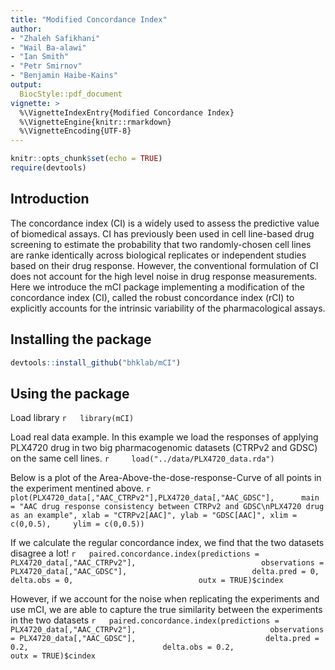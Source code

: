 ```yaml
---
title: "Modified Concordance Index"
author:
- "Zhaleh Safikhani"
- "Wail Ba-alawi"
- "Ian Smith"
- "Petr Smirnov"
- "Benjamin Haibe-Kains"
output:
  BiocStyle::pdf_document
vignette: >
  %\VignetteIndexEntry{Modified Concordance Index}
  %\VignetteEngine{knitr::rmarkdown}
  %\VignetteEncoding{UTF-8}
---
```


```r
knitr::opts_chunk$set(echo = TRUE)
require(devtools)
```

## Introduction
The concordance index (CI) is a widely used to assess the predictive value of biomedical assays. CI has previously been used in cell line-based drug screening
to estimate the probability that two randomly-chosen cell lines are ranke identically across biological replicates or independent studies based on their 
drug response. However, the conventional formulation of CI does not account for 
the high level noise in drug response measurements. Here we introduce the mCI package implementing a modification of the concordance index (CI), called the 
robust concordance index (rCI) to explicitly accounts for the intrinsic 
variability of the pharmacological assays. 


## Installing the package
  ```r
  devtools::install_github("bhklab/mCI")
  ```

## Using the package

Load library
  ```r
  library(mCI)
  ```


Load real data example. In this example we load the responses of applying 
PLX4720 drug in two big pharmacogenomic datasets (CTRPv2 and GDSC) on the same 
cell lines.
  ```r
    load("../data/PLX4720_data.rda")
  ```

Below is a plot of the Area-Above-the-dose-response-Curve of all points in the experiment mentined above.
  ```r
  plot(PLX4720_data[,"AAC_CTRPv2"],PLX4720_data[,"AAC_GDSC"], 
    main = "AAC drug response consistency between CTRPv2 and GDSC\nPLX4720 drug 
    as an example", xlab = "CTRPv2[AAC]", ylab = "GDSC[AAC]", xlim = c(0,0.5),
    ylim = c(0,0.5))
  ```




If we calculate the regular concordance index, we find that the two datasets disagree a lot!
  ```r
  paired.concordance.index(predictions = PLX4720_data[,"AAC_CTRPv2"],
                           observations = PLX4720_data[,"AAC_GDSC"],
                           delta.pred = 0, 
                           delta.obs = 0,
                           outx = TRUE)$cindex
  ```




However, if we account for the noise when replicating the experiments and use 
mCI, we are able to capture the true similarity between the experiments in the 
two datasets
  ```r
  paired.concordance.index(predictions = PLX4720_data[,"AAC_CTRPv2"], 
                            observations = PLX4720_data[,"AAC_GDSC"],
                            delta.pred = 0.2, 
                            delta.obs = 0.2,
                            outx = TRUE)$cindex
  ```

